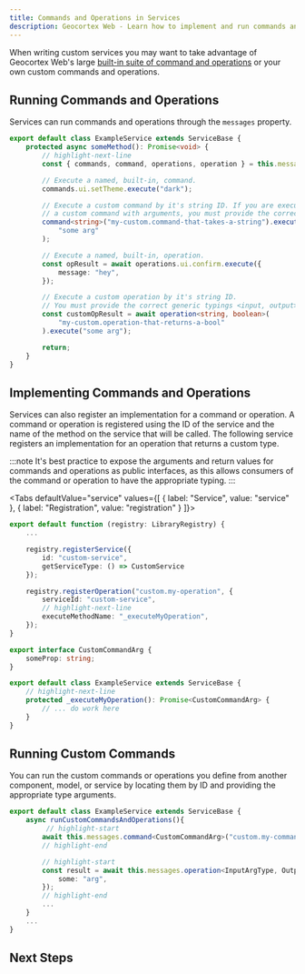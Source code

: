 ```yaml
---
title: Commands and Operations in Services
description: Geocortex Web - Learn how to implement and run commands and operations in services
---
```



When writing custom services you may want to take advantage of Geocortex Web's large [built-in suite of command and operations](api-commands-operations-events.mdx) or your own custom commands and operations.

## Running Commands and Operations

Services can run commands and operations through the `messages` property.

```ts
export default class ExampleService extends ServiceBase {
    protected async someMethod(): Promise<void> {
        // highlight-next-line
        const { commands, command, operations, operation } = this.messages;

        // Execute a named, built-in, command.
        commands.ui.setTheme.execute("dark");

        // Execute a custom command by it's string ID. If you are executing
        // a custom command with arguments, you must provide the correct generic typings.
        command<string>("my-custom.command-that-takes-a-string").execute(
            "some arg"
        );

        // Execute a named, built-in, operation.
        const opResult = await operations.ui.confirm.execute({
            message: "hey",
        });

        // Execute a custom operation by it's string ID.
        // You must provide the correct generic typings <input, output>.
        const customOpResult = await operation<string, boolean>(
            "my-custom.operation-that-returns-a-bool"
        ).execute("some arg");

        return;
    }
}
```

## Implementing Commands and Operations

Services can also register an implementation for a command or operation. A command or operation is registered using the ID of the service and the name of the method on the service that will be called. The following service registers an implementation for an operation that returns a custom type.

:::note
It's best practice to expose the arguments and return values for commands and operations as public interfaces, as this allows consumers of the command or operation to have the appropriate typing.
:::

<Tabs
  defaultValue="service"
  values={[
    { label: "Service", value: "service" },
    { label: "Registration", value: "registration" }
  ]}>
<TabItem value="registration">

```ts
export default function (registry: LibraryRegistry) {
    ...

    registry.registerService({
        id: "custom-service",
        getServiceType: () => CustomService
    });

    registry.registerOperation("custom.my-operation", {
        serviceId: "custom-service",
        // highlight-next-line
        executeMethodName: "_executeMyOperation",
    });
}
```

</TabItem>
<TabItem value="service">

```ts
export interface CustomCommandArg {
    someProp: string;
}

export default class ExampleService extends ServiceBase {
    // highlight-next-line
    protected _executeMyOperation(): Promise<CustomCommandArg> {
        // ... do work here
    }
}
```

</TabItem>
</Tabs>

## Running Custom Commands

You can run the custom commands or operations you define from another component, model, or service by locating them by ID and providing the appropriate type arguments.

```ts
export default class ExampleService extends ServiceBase {
    async runCustomCommandsAndOperations(){
         // highlight-start
        await this.messages.command<CustomCommandArg>("custom.my-command").execute({ someProp: "some arg" );
        // highlight-end

        // highlight-start
        const result = await this.messages.operation<InputArgType, OutputArgType>("custom.my-operation").execute({
            some: "arg",
        });
        // highlight-end
        ...
    }
    ...
}
```

## Next Steps

<UseCaseContainer>
    <UseCaseCard
        title="Learn about Service Interactions"
        description="Learn about how services can directly interact through dependency injection"
        link="sdk-services-injecting-services"
    />
    <UseCaseCard
        title="Build a Custom Command with a Custom Service"
        description="Follow a step by step guide to building a custom command with a custom service"
        link="tutorial-implement-command-operation"
    />
</UseCaseContainer>
